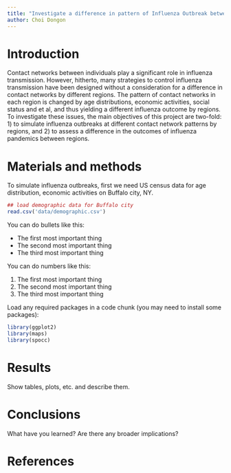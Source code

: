 ```yaml
---
title: "Investigate a difference in pattern of Influenza Outbreak between different regions"
author: Choi Dongon
---
```


# Introduction

Contact networks between individuals play a significant role in influenza transmission. However, hitherto, many strategies to control influenza transmission have been designed without a consideration for a difference in contact networks by different regions. The pattern of contact networks in each region is changed by age distributions, economic activities, social status and et al, and thus yielding a different influenza outcome by regions. To investigate these issues, the main objectives of this project are two-fold: 1) to simulate influenza outbreaks at different contact network patterns by regions, and 2) to assess a difference in the outcomes of influenza pandemics between regions. 

# Materials and methods

To simulate influenza outbreaks, first we need US census data for age distribution, economic activities on Buffalo city, NY.
```r
## load demographic data for Buffalo city
read.csv('data/demographic.csv')
```


You can do bullets like this:

* The first most important thing
* The second most important thing
* The third most important thing

You can do numbers like this:

1. The first most important thing
2. The second most important thing
3. The third most important thing

Load any required packages in a code chunk (you may need to install some packages):

```r
library(ggplot2)
library(maps)
library(spocc)
```

# Results

Show tables, plots, etc. and describe them.

# Conclusions

What have you learned?  Are there any broader implications?

# References